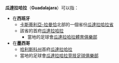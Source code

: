 '''瓜達拉哈拉'''（'''Guadalajara'''）可以指：
*在'''西班牙'''
**[[卡斯蒂利亞-拉曼恰|卡斯蒂利亞-拉曼恰]]北部的一個省份[[瓜達拉哈拉省|瓜達拉哈拉省]]
**該省的首府[[瓜達拉哈拉_(西班牙)|瓜達拉哈拉]]
***當地的足球會[[瓜達拉哈拉體育俱樂部_(西班牙)|瓜達拉哈拉體育俱樂部]]
*在'''墨西哥'''
**[[哈利斯科州|哈利斯科州]]首府[[瓜達拉哈拉_(墨西哥)|瓜達拉哈拉]]
**當地的足球會[[瓜达拉哈拉竞技俱乐部|瓜達拉哈拉竞技足球俱樂部]]

{{disambig|Cat=五字消歧義}}